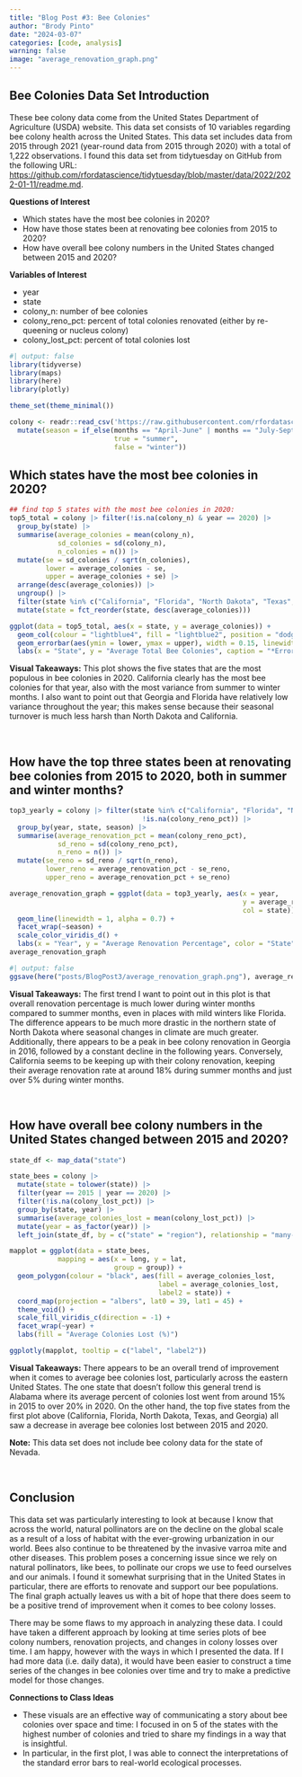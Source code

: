 ```yaml
---
title: "Blog Post #3: Bee Colonies"
author: "Brody Pinto"
date: "2024-03-07"
categories: [code, analysis]
warning: false
image: "average_renovation_graph.png"
---
```


## Bee Colonies Data Set Introduction

These bee colony data come from the United States Department of Agriculture (USDA) website. This data set consists of 10 variables regarding bee colony health across the United States. This data set includes data from 2015 through 2021 (year-round data from 2015 through 2020) with a total of 1,222 observations. I found this data set from tidytuesday on GitHub from the following URL: <a href = "https://github.com/rfordatascience/tidytuesday/blob/master/data/2022/2022-01-11/readme.md">https://github.com/rfordatascience/tidytuesday/blob/master/data/2022/2022-01-11/readme.md</a>.

**Questions of Interest**

 - Which states have the most bee colonies in 2020?
 - How have those states been at renovating bee colonies from 2015 to 2020?
 - How have overall bee colony numbers in the United States changed between 2015 and 2020?
 
**Variables of Interest**

 - year
 - state
 - colony_n: number of bee colonies
 - colony_reno_pct: percent of total colonies renovated (either by re-queening or nucleus colony)
 - colony_lost_pct: percent of total colonies lost

```r
#| output: false
library(tidyverse)
library(maps)
library(here)
library(plotly)

theme_set(theme_minimal())

colony <- readr::read_csv('https://raw.githubusercontent.com/rfordatascience/tidytuesday/master/data/2022/2022-01-11/colony.csv') |> 
  mutate(season = if_else(months == "April-June" | months == "July-September",
                          true = "summer",
                          false = "winter"))
```

## Which states have the most bee colonies in 2020?
```r
## find top 5 states with the most bee colonies in 2020:
top5_total = colony |> filter(!is.na(colony_n) & year == 2020) |>
  group_by(state) |>
  summarise(average_colonies = mean(colony_n),
            sd_colonies = sd(colony_n),
            n_colonies = n()) |>
  mutate(se = sd_colonies / sqrt(n_colonies),
         lower = average_colonies - se,
         upper = average_colonies + se) |>
  arrange(desc(average_colonies)) |>
  ungroup() |>
  filter(state %in% c("California", "Florida", "North Dakota", "Texas", "Georgia")) |>
  mutate(state = fct_reorder(state, desc(average_colonies)))

ggplot(data = top5_total, aes(x = state, y = average_colonies)) +
  geom_col(colour = "lightblue4", fill = "lightblue2", position = "dodge") +
  geom_errorbar(aes(ymin = lower, ymax = upper), width = 0.15, linewidth = 0.5, color = "black") +
  labs(x = "State", y = "Average Total Bee Colonies", caption = "*Error bars are one standard error from the mean.")
```

**Visual Takeaways:** This plot shows the five states that are the most populous in bee colonies in 2020. California clearly has the most bee colonies for that year, also with the most variance from summer to winter months. I also want to point out that Georgia and Florida have relatively low variance throughout the year; this makes sense because their seasonal turnover is much less harsh than North Dakota and California.

<br>

## How have the top three states been at renovating bee colonies from 2015 to 2020, both in summer and winter months?
```r
top3_yearly = colony |> filter(state %in% c("California", "Florida", "North Dakota") &
                                 !is.na(colony_reno_pct)) |>
  group_by(year, state, season) |>
  summarise(average_renovation_pct = mean(colony_reno_pct),
            sd_reno = sd(colony_reno_pct),
            n_reno = n()) |>
  mutate(se_reno = sd_reno / sqrt(n_reno),
         lower_reno = average_renovation_pct - se_reno,
         upper_reno = average_renovation_pct + se_reno)

average_renovation_graph = ggplot(data = top3_yearly, aes(x = year, 
                                                          y = average_renovation_pct, 
                                                          col = state)) +
  geom_line(linewidth = 1, alpha = 0.7) +
  facet_wrap(~season) +
  scale_color_viridis_d() +
  labs(x = "Year", y = "Average Renovation Percentage", color = "State")
average_renovation_graph
```

```r
#| output: false
ggsave(here("posts/BlogPost3/average_renovation_graph.png"), average_renovation_graph)
```

**Visual Takeaways:** The first trend I want to point out in this plot is that overall renovation percentage is much lower during winter months compared to summer months, even in places with mild winters like Florida. The difference appears to be much more drastic in the northern state of North Dakota where seasonal changes in climate are much greater. Additionally, there appears to be a peak in bee colony renovation in Georgia in 2016, followed by a constant decline in the following years. Conversely, California seems to be keeping up with their colony renovation, keeping their average renovation rate at around 18% during summer months and just over 5% during winter months.

<br>

## How have overall bee colony numbers in the United States changed between 2015 and 2020?
```r
state_df <- map_data("state")

state_bees = colony |>
  mutate(state = tolower(state)) |>
  filter(year == 2015 | year == 2020) |>
  filter(!is.na(colony_lost_pct)) |>
  group_by(state, year) |>
  summarise(average_colonies_lost = mean(colony_lost_pct)) |>
  mutate(year = as_factor(year)) |>
  left_join(state_df, by = c("state" = "region"), relationship = "many-to-many")

mapplot = ggplot(data = state_bees,
            mapping = aes(x = long, y = lat,
                          group = group)) +
  geom_polygon(colour = "black", aes(fill = average_colonies_lost,
                                     label = average_colonies_lost,
                                     label2 = state)) +
  coord_map(projection = "albers", lat0 = 39, lat1 = 45) +
  theme_void() +
  scale_fill_viridis_c(direction = -1) +
  facet_wrap(~year) +
  labs(fill = "Average Colonies Lost (%)")

ggplotly(mapplot, tooltip = c("label", "label2"))
```

**Visual Takeaways:** There appears to be an overall trend of improvement when it comes to average bee colonies lost, particularly across the eastern United States. The one state that doesn't follow this general trend is Alabama where its average percent of colonies lost went from around 15% in 2015 to over 20% in 2020. On the other hand, the top five states from the first plot above (California, Florida, North Dakota, Texas, and Georgia) all saw a decrease in average bee colonies lost between 2015 and 2020.

**Note:** This data set does not include bee colony data for the state of Nevada.

<br>

## Conclusion

This data set was particularly interesting to look at because I know that across the world, natural pollinators are on the decline on the global scale as a result of a loss of habitat with the ever-growing urbanization in our world. Bees also continue to be threatened by the invasive varroa mite and other diseases. This problem poses a concerning issue since we rely on natural pollinators, like bees, to pollinate our crops we use to feed ourselves and our animals. I found it somewhat surprising that in the United States in particular, there are efforts to renovate and support our bee populations. The final graph actually leaves us with a bit of hope that there does seem to be a positive trend of improvement when it comes to bee colony losses.

There may be some flaws to my approach in analyzing these data. I could have taken a different approach by looking at time series plots of bee colony numbers, renovation projects, and changes in colony losses over time. I am happy, however with the ways in which I presented the data. If I had more data (i.e. daily data), it would have been easier to construct a time series of the changes in bee colonies over time and try to make a predictive model for those changes.

**Connections to Class Ideas**

 - These visuals are an effective way of communicating a story about bee colonies over space and time: I focused in on 5 of the states with the highest number of colonies and tried to share my findings in a way that is insightful.
 - In particular, in the first plot, I was able to connect the interpretations of the standard error bars to real-world ecological processes.




